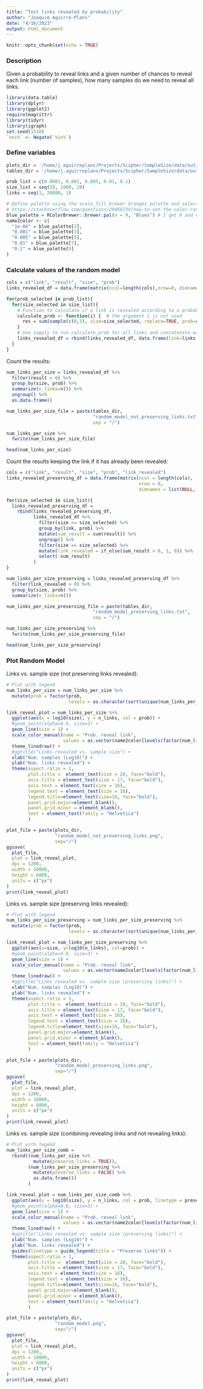 ```yaml
---
title: "Test links revealed by probability"
author: "Joaquim Aguirre-Plans"
date: "4/16/2023"
output: html_document
---
```


```r
knitr::opts_chunk$set(echo = TRUE)
```

### Description

Given a probability to reveal links and a given number of chances to reveal each link (number of samples), how many samples do we need to reveal all links.

```r
library(data.table)
library(dplyr)
library(ggplot2)
require(magrittr)
library(tidyr)
library(igraph)
set.seed(1510)
`%ni%` <- Negate(`%in%`)
```

### Define variables

```r
plots_dir = '/home/j.aguirreplans/Projects/Scipher/SampleSize/data/out/plots'
tables_dir = '/home/j.aguirreplans/Projects/Scipher/SampleSize/data/out/tables'

prob_list = c(0.0001, 0.001, 0.005, 0.01, 0.1)
size_list = seq(20, 1000, 20)
links = seq(1, 20000, 1)

# Define palette using the scale_fill_brewer Oranges palette and selecting manually the colors using RColorBrewer
# https://stackoverflow.com/questions/29466239/how-to-set-the-color-range-of-scale-colour-brewer-in-ggplot2-palette-selecte 
blue_palette = RColorBrewer::brewer.pal(n = 9, "Blues") # I get 8 and exclude the 4 first
name2color <- c(
  "1e-04" = blue_palette[2],
  "0.001" = blue_palette[3],
  "0.005" = blue_palette[5],
  "0.01" = blue_palette[7],
  "0.1" = blue_palette[9]
)
```

### Calculate values of the random model

```r
cols = c("link", "result", "size", "prob")
links_revealed_df = data.frame(matrix(ncol=length(cols),nrow=0, dimnames=list(NULL, cols)))

for(prob_selected in prob_list){
  for(size_selected in size_list){
    # Function to calculate if a link is revealed according to a probability and a number of times to try. If res is > 0, the link is revealed
    calculate_prob <- function(i) {  # the argument i is not used
      res = sum(sample(c(0,1), size=size_selected, replace=TRUE, prob=c(1-prob_selected, prob_selected)))
    }
    # Use sapply to run calculate_prob for all links and concatenate each result
    links_revealed_df = rbind(links_revealed_df, data.frame(link=links, result=sapply(links,calculate_prob), size=size_selected, prob=prob_selected))
  }
}
```

Count the results:

```r
num_links_per_size = links_revealed_df %>%
  filter(result > 0) %>%
  group_by(size, prob) %>%
  summarize(n_links=n()) %>%
  ungroup() %>%
  as.data.frame()

num_links_per_size_file = paste(tables_dir, 
                                "random_model_not_preserving_links.txt", 
                                sep = "/")

num_links_per_size %>% 
  fwrite(num_links_per_size_file)

head(num_links_per_size)
```

Count the results keeping the link if it has already been revealed:

```r
cols = c("link", "result", "size", "prob", "link_revealed")
links_revealed_preserving_df = data.frame(matrix(ncol = length(cols), 
                                                 nrow = 0, 
                                                 dimnames = list(NULL, cols)))

for(size_selected in size_list){
  links_revealed_preserving_df = 
    rbind(links_revealed_preserving_df, 
          links_revealed_df %>%
            filter(size <= size_selected) %>%
            group_by(link, prob) %>%
            mutate(sum_result = sum(result)) %>%
            ungroup() %>%
            filter(size == size_selected) %>%
            mutate(link_revealed = if_else(sum_result > 0, 1, 0)) %>%
            select(-sum_result)
          )
}
```

```r
num_links_per_size_preserving = links_revealed_preserving_df %>%
  filter(link_revealed > 0) %>%
  group_by(size, prob) %>%
  summarize(n_links=n())

num_links_per_size_preserving_file = paste(tables_dir, 
                                "random_model_preserving_links.txt", 
                                sep = "/")

num_links_per_size_preserving %>% 
  fwrite(num_links_per_size_preserving_file)

head(num_links_per_size_preserving)
```

### Plot Random Model

Links vs. sample size (not preserving links revealed): 

```r
# Plot with legend
num_links_per_size = num_links_per_size %>%
  mutate(prob = factor(prob, 
                       levels = as.character(sort(unique(num_links_per_size$prob)))))

link_reveal_plot = num_links_per_size %>%
  ggplot(aes(x = log10(size), y = n_links, col = prob)) +
  #geom_point(alpha=0.8, size=3) +
  geom_line(size = 1) +
  scale_color_manual(name = "Prob. reveal link", 
                     values = as.vector(name2color[levels(factor(num_links_per_size$prob))])) +
  theme_linedraw() +
  #ggtitle("Links revealed vs. sample size") +
  xlab("Num. samples (Log10)") +
  ylab("Num. links revealed") +
  theme(aspect.ratio = 1, 
        plot.title =  element_text(size = 20, face="bold"), 
        axis.title = element_text(size = 17, face="bold"), 
        axis.text = element_text(size = 16), 
        legend.text = element_text(size = 16), 
        legend.title=element_text(size=16, face="bold"),
        panel.grid.major=element_blank(), 
        panel.grid.minor = element_blank(),
        text = element_text(family = "Helvetica")
        )

plot_file = paste(plots_dir, 
                  "random_model_not_preserving_links.png", 
                  sep="/")
ggsave(
  plot_file,
  plot = link_reveal_plot,
  dpi = 1200,
  width = 10000,
  height = 6000,
  units = c("px")
)
print(link_reveal_plot)

```

Links vs. sample size (preserving links revealed): 

```r
# Plot with legend
num_links_per_size_preserving = num_links_per_size_preserving %>%
  mutate(prob = factor(prob, 
                       levels = as.character(sort(unique(num_links_per_size_preserving$prob)))))

link_reveal_plot = num_links_per_size_preserving %>%
  ggplot(aes(x=size, y=log10(n_links), col=prob)) +
  #geom_point(alpha=0.8, size=3) +
  geom_line(size = 1) +
  scale_color_manual(name = "Prob. reveal link", 
                     values = as.vector(name2color[levels(factor(num_links_per_size_preserving$prob))])) +
  theme_linedraw() +
  #ggtitle("Links revealed vs. sample size (preserving links)") +
  xlab("Num. samples (Log10)") +
  ylab("Num. links revealed") +
  theme(aspect.ratio = 1, 
        plot.title =  element_text(size = 20, face="bold"), 
        axis.title = element_text(size = 17, face="bold"), 
        axis.text = element_text(size = 16), 
        legend.text = element_text(size = 16), 
        legend.title=element_text(size=16, face="bold"),
        panel.grid.major=element_blank(), 
        panel.grid.minor = element_blank(),
        text = element_text(family = "Helvetica")
        )

plot_file = paste(plots_dir, 
                  "random_model_preserving_links.png", 
                  sep="/")
ggsave(
  plot_file,
  plot = link_reveal_plot,
  dpi = 1200,
  width = 10000,
  height = 6000,
  units = c("px")
)
print(link_reveal_plot)
```

Links vs. sample size (combining revealing links and not revealing links): 

```r
# Plot with legend
num_links_per_size_comb = 
  rbind((num_links_per_size %>% 
          mutate(preserve_links = TRUE)),
        (num_links_per_size_preserving %>%
          mutate(preserve_links = FALSE) %>%
          as.data.frame())
        )

link_reveal_plot = num_links_per_size_comb %>%
  ggplot(aes(x = log10(size), y = n_links, col = prob, linetype = preserve_links)) +
  #geom_point(alpha=0.8, size=3) +
  geom_line(size = 1) +
  scale_color_manual(name = "Prob. reveal link", 
                     values = as.vector(name2color[levels(factor(num_links_per_size_preserving$prob))])) +
  theme_linedraw() +
  #ggtitle("Links revealed vs. sample size (preserving links)") +
  xlab("Num. samples (Log10)") +
  ylab("Num. links revealed") +
  guides(linetype = guide_legend(title = "Preserve links")) +
  theme(aspect.ratio = 1, 
        plot.title =  element_text(size = 20, face="bold"), 
        axis.title = element_text(size = 17, face="bold"), 
        axis.text = element_text(size = 16), 
        legend.text = element_text(size = 16), 
        legend.title=element_text(size=16, face="bold"),
        panel.grid.major=element_blank(), 
        panel.grid.minor = element_blank(),
        text = element_text(family = "Helvetica")
        )

plot_file = paste(plots_dir, 
                  "random_model.png", 
                  sep="/")
ggsave(
  plot_file,
  plot = link_reveal_plot,
  dpi = 1200,
  width = 10000,
  height = 6000,
  units = c("px")
)
print(link_reveal_plot)
```